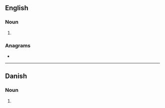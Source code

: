 {{also|Boners|böners}}
==English==

===Noun===
{{head|en|noun plural form}}

# {{plural of|boner|lang=en}}

===Anagrams===
* {{anagrams|en|Ebrons|bonser}}

----

==Danish==

===Noun===
{{head|da|noun form|g=c}}

# {{genitive plural indefinite of|bon|lang=da}}